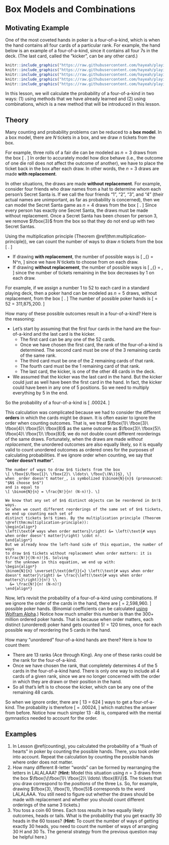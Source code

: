 # Box Models and Combinations {#box-models}

## Motivating Example {-}

One of the most coveted hands in poker is a four-of-a-kind, which is when the hand contains 
all four cards of a particular rank. For example, the hand below is an example of a four-of-a-kind, 
since it contains all four 7s in the deck. (The last card, called the "kicker", can be any other card.)

```r
knitr::include_graphics("https://raw.githubusercontent.com/hayeah/playing-cards-assets/master/png/7_of_hearts.png")
knitr::include_graphics("https://raw.githubusercontent.com/hayeah/playing-cards-assets/master/png/7_of_clubs.png")
knitr::include_graphics("https://raw.githubusercontent.com/hayeah/playing-cards-assets/master/png/7_of_spades.png")
knitr::include_graphics("https://raw.githubusercontent.com/hayeah/playing-cards-assets/master/png/7_of_diamonds.png")
knitr::include_graphics("https://raw.githubusercontent.com/hayeah/playing-cards-assets/master/png/jack_of_spades.png")
```

In this lesson, we will calculate the probability of a four-of-a-kind in two ways: (1) 
using methods that we have already learned and (2) using combinations, which is a new 
method that will be introduced in this lesson.

## Theory {-}

Many counting and probability problems can be reduced to a **box model**. 
In a box model, there are $N$ tickets in a box, and we draw
$n$ tickets from the box.

For example, three rolls of a fair die can be modeled as $n=3$ draws from 
the box 
\[ \fbox{$\fbox{1}\ \fbox{2}\ \fbox{3}\ \fbox{4}\ \fbox{5}\ \fbox{6}$}. \]
In order to accurately model how dice behave (i.e., the outcome of one die 
roll does not affect the outcome of another), we have to place the ticket 
back in the box after each draw. In other 
words, the $n=3$ draws are made **with replacement**.

In other situations, the draws are made **without replacement**. 
For example, consider four friends who draw names from a hat to determine 
whom each person's Secret Santa is. If we call the four friends 
"1", "2", "3", and "4" (their actual names are unimportant, as far as 
probability is concerned), then we can model the Secret Santa game as 
$n=4$ draws from the box
\[ \fbox{$\fbox{1}\ \fbox{2}\ \fbox{3}\ \fbox{4}$}. \]
Since every person has exactly one Secret Santa, the draws must be made 
without replacement. Once a Secret Santa has been chosen for person 3, 
we remove $\fbox{3}$ from the box so that they do not end up with
two Secret Santas.

Using the multiplication principle (Theorem \@ref(thm:multiplication-principle)), we can count the number of ways to 
draw $n$ tickets from the box 
\[ \fbox{$\fbox{1}\ \fbox{2}\ \ldots\ \fbox{\(N\)}$}. \]

- If drawing **with replacement**, the number of possible ways is 
\[ \underbrace{N \cdot N \cdot N \cdot \ldots \cdot N}_{\text{$n$ terms}} = N^n, \]
since we have $N$ tickets to choose from on each draw.
- If drawing **without replacement**, the number of possible ways is
\[ \underbrace{N \cdot (N-1) \cdot (N-2) \cdot \ldots \cdot (N-n+1)}_{\text{$n$ terms}} = \frac{N!}{(N-n)!}, \]
since the number of tickets remaining in the box decreases by 1 on each draw.

For example, if we assign a number 1 to 52 to each card in a standard playing deck, then 
a poker hand can be modeled as $n=5$ draws, without replacement, from the box 
\[ \fbox{$\fbox{1}\ \fbox{2}\ \ldots\ \fbox{52}$}. \]
The number of possible poker hands is 
\[ \frac{52!}{(52-5)!} = 52 \cdot 51 \cdot 50 \cdot 49 \cdot 48 = 311,875,200. \]

How many of these possible outcomes result in a four-of-a-kind? Here is the reasoning:

- Let's start by assuming that the first four cards in the hand are the four-of-a-kind and the 
last card is the kicker.
    - The first card can be any one of the 52 cards.
    - Once we have chosen the first card, the rank of the four-of-a-kind is determined. 
    The second card must be one of the 3 remaining cards of the same rank.
    - The third card must be one of the 2 remaining cards of that rank.
    - The fourth card must be the 1 remaining card of that rank.
    - The last card, the kicker, is one of the other 48 cards in the deck.
- We assumed that the kicker was the last card in the hand. But the kicker could just as well have been the first card in the hand. In fact, the kicker could have been in any one of 5 positions. So we need to multiply 
everything by 5 in the end.

So the probability of a four-of-a-kind is
\[ \frac{(52 \cdot 3 \cdot 2 \cdot 1 \cdot 48) \cdot 5}{52 \cdot 51 \cdot 50 \cdot 49 \cdot 48} \approx .00024. \]

This calculation was complicated because we had to consider the different **orders** 
in which the cards might be drawn. It is often easier to 
ignore the order when counting outcomes. That is, we treat $\fbox{1}\ \fbox{3}\ \fbox{4}\ \fbox{5}\ \fbox{8}$ 
as the same outcome as $\fbox{3}\ \fbox{5}\ \fbox{4}\ \fbox{1}\ \fbox{8}$; we do not double count 
different reorderings of the same draws. Fortunately, when the draws are made _without replacement_, 
the unordered outcomes are also equally likely, so it is equally valid to count unordered outcomes as 
ordered ones for the purposes of calculating probabilities. If we ignore order when counting, 
we say that "**order doesn't matter**".

```theorem
The number of ways to draw $n$ tickets from the box 
\[ \fbox{$\fbox{1}\ \fbox{2}\ \ldots\ \fbox{\(N\)}$}, \]
when _order doesn't matter_, is symbolized $\binom{N}{n}$ (pronounced: "$N$ choose $n$") 
and is equal to 
\[ \binom{N}{n} = \frac{N!}{n! (N-n)!}. \]
```
```proof
We know that any set of $n$ distinct objects can be reordered in $n!$ ways. 
So when we count different reorderings of the same set of $n$ tickets, we end up counting each set of 
distinct tickets $n!$ times. By the multiplication principle (Theorem \@ref(thm:multiplication-principle)):
\begin{align*}
\left(\text{# ways when order matters}\right) &= \left(\text{# ways when order doesn't matter}\right) \cdot n!.
\end{align*}
But we already know the left-hand side of this equation, the number of ways 
to draw $n$ tickets without replacement when order matters: it is $\frac{N!}{(N-n)!}$. Solving 
for the unknown in this equation, we end up with:
\begin{align*}
\binom{N}{n} \overset{\text{def}}{=} \left(\text{# ways when order doesn't matter}\right) &= \frac{\left(\text{# ways when order matters}\right)}{n!} \\
  &= \frac{N!}{n! (N-n)!}
\end{align*}
```

Now, let's revisit the probability of a four-of-a-kind using combinations. If we ignore the order 
of the cards in the hand, there are 
\[ \binom{52}{5} = 2,598,960. \]
possible poker hands. (Binomial coefficients can be calculated [using Wolfram Alpha](https://www.wolframalpha.com/input/?i=52%20choose%205).) Notice how much smaller this number is 
than the 300+ million ordered poker hands. That is because when order matters, 
each distinct (unordered) poker hand gets counted $5! = 120$ times, once for each possible way of 
reordering the 5 cards in the hand.

How many "unordered" four-of-a-kind hands are there? Here is how to count them:

- There are 13 ranks (Ace through King). Any one of these ranks could be the rank for the four-of-a-kind.
- Once we have chosen the rank, that completely determines 4 of the 5 cards in the four-of-a-kind hand. 
There is only one way to include all 4 cards of a given rank, since we are no longer concerned with 
the order in which they are drawn or their position in the hand.
- So all that's left is to choose the kicker, which can be any one of the remaining 48 cards.

So when we ignore order, there are 
\[ 13 \cdot 48 = 624 \]
ways to get a four-of-a-kind. The probability is therefore 
\[ \frac{13 \times 48}{\binom{52}{5}} = \frac{624}{2,598,960} \approx .00024, \]
which matches the answer from before. Notice how much simpler $13 \cdot 48$ is, compared 
with the mental gymnastics needed to account for the order. 



## Examples {-}

1. In Lesson \@ref(counting), you calculated the probability of a "flush of hearts" in poker by counting 
the possible hands. There, you took order into account. Repeat the calculation 
by counting the possible hands where order does not matter.
2. How many different 8-letter "words" can be formed by rearranging the letters in LALALAAA? 
(**Hint:** Model this situation using $n=3$ draws from the box 
$\fbox{\(\fbox{1}\ \fbox{2}\ \ldots\ \fbox{8}\)}$. The tickets that you 
draw correspond to the _positions_ of the three Ls. So, for example, drawing 
$\fbox{3}, \fbox{1}, \fbox{5}$ corresponds to the word LALALAAA. 
You still need to figure out whether the draws should be made with replacement and whether you should 
count different orderings of the same 3 tickets.)
3. You toss a coin 60 times. Each toss results in two equally likely outcomes, heads or tails. 
What is the probability that you get exactly 30 heads in the 60 tosses?
(**Hint:** To count the number of ways of getting exactly 30 heads, you need to count the number of 
ways of arranging 30 H and 30 Ts. The general strategy from the previous question may be helpful here.)
